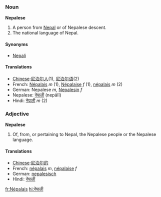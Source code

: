 ===Noun===
'''Nepalese'''

#A person from [[Nepal]] or of Nepalese descent.
#The national language of Nepal.

====Synonyms====
*[[Nepali]]

====Translations====

* [[Chinese]]:[[尼泊尔人]](1), [[尼泊尔语]](2)
* French: [[Népalais]] ''m'' (1), [[Népalaise]] ''f'' (1), [[népalais]] ''m'' (2)
* German: Nepalese ''m'', [[Nepalesin]] ''f''
* Nepalese: [[नेपाली]] (nepālī)
* Hindi: [[नेपाली]] ''m'' (2)

===Adjective===
'''Nepalese'''

#Of, from, or pertaining to Nepal, the Nepalese people or the Nepalese language.

==== Translations ====

* [[Chinese]]:[[尼泊尔的]]
* French: [[népalais]] ''m'', [[népalaise]] ''f''
* German: [[nepalesisch]]
* Hindi: [[नेपाली]]

[[fr:Népalais]]
[[hi:नेपाली]]